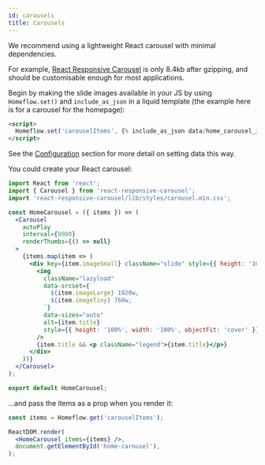 ```yaml
---
id: carousels
title: Carousels
---
```


We recommend using a lightweight React carousel with minimal dependencies.

For example, [React Responsive Carousel](https://www.npmjs.com/package/react-responsive-carousel) is only 8.4kb after gzipping, and should be customisable enough for most applications.

Begin by making the slide images available in your JS by using `Homeflow.set()` and `include_as_json` in a liquid template (the example here is for a carousel for the homepage):

```html
<script>
  Homeflow.set('carouselItems', {% include_as_json data/home_carousel_items %});
</script>
```

See the [Configuration](getting-started/configuration.mdx) section for more detail on setting data this way.

You could create your React carousel:

```jsx
import React from 'react';
import { Carousel } from 'react-responsive-carousel';
import 'react-responsive-carousel/lib/styles/carousel.min.css';

const HomeCarousel = ({ items }) => (
  <Carousel
    autoPlay
    interval={8000}
    renderThumbs={() => null}
  >
    {items.map(item => (
      <div key={item.imageSmall} className="slide" style={{ height: '100vh' }}>
        <img
          className="lazyload"
          data-srcset={`
            ${item.imageLarge} 1920w,
            ${item.imageTiny} 768w,
          `}
          data-sizes="auto"
          alt={item.title}
          style={{ height: '100%', width: '100%', objectFit: 'cover' }}
        />
        {item.title && <p className="legend">{item.title}</p>}
      </div>
    ))}
  </Carousel>
);

export default HomeCarousel;
```

...and pass the items as a prop when you render it:

```jsx
const items = Homeflow.get('carouselItems');

ReactDOM.render(
  <HomeCarousel items={items} />,
  document.getElementById('home-carousel'),
);
```
